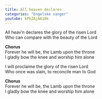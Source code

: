 ```yaml
---
title: All heaven declares
categories: "Engelske sanger"
youtube: kPkZAjA610k
---
```


All heav'n declares the glory of the risen Lord  
Who can compare with the beauty of the Lord

**Chorus**  
Forever he will be, the Lamb upon the throne  
I gladly bow the knee and worship him alone

I will proclaime the glory of the risen Lord  
Who once was slain, to reconcile man to God

**Chorus**  
Forever he will be, the Lamb upon the throne  
I gladly bow the knee and worship him alone
